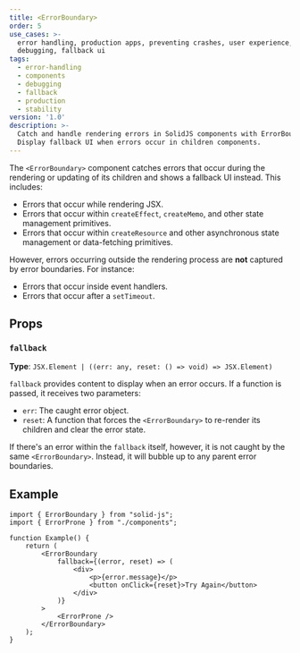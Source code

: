 ```yaml
---
title: <ErrorBoundary>
order: 5
use_cases: >-
  error handling, production apps, preventing crashes, user experience,
  debugging, fallback ui
tags:
  - error-handling
  - components
  - debugging
  - fallback
  - production
  - stability
version: '1.0'
description: >-
  Catch and handle rendering errors in SolidJS components with ErrorBoundary.
  Display fallback UI when errors occur in children components.
---
```


The `<ErrorBoundary>` component catches errors that occur during the rendering or updating of its children and shows a fallback UI instead.
This includes:

- Errors that occur while rendering JSX.
- Errors that occur within `createEffect`, `createMemo`, and other state management primitives.
- Errors that occur within `createResource` and other asynchronous state management or data-fetching primitives.

However, errors occurring outside the rendering process are **not** captured by error boundaries.
For instance:

- Errors that occur inside event handlers.
- Errors that occur after a `setTimeout`.

## Props

### `fallback`

**Type**: `JSX.Element | ((err: any, reset: () => void) => JSX.Element)`

`fallback` provides content to display when an error occurs.
If a function is passed, it receives two parameters:

- `err`: The caught error object.
- `reset`: A function that forces the `<ErrorBoundary>` to re-render its children and clear the error state.

If there's an error within the `fallback` itself, however, it is not caught by the same `<ErrorBoundary>`.
Instead, it will bubble up to any parent error boundaries.

## Example

```tsx
import { ErrorBoundary } from "solid-js";
import { ErrorProne } from "./components";

function Example() {
	return (
		<ErrorBoundary
			fallback={(error, reset) => (
				<div>
					<p>{error.message}</p>
					<button onClick={reset}>Try Again</button>
				</div>
			)}
		>
			<ErrorProne />
		</ErrorBoundary>
	);
}
```
